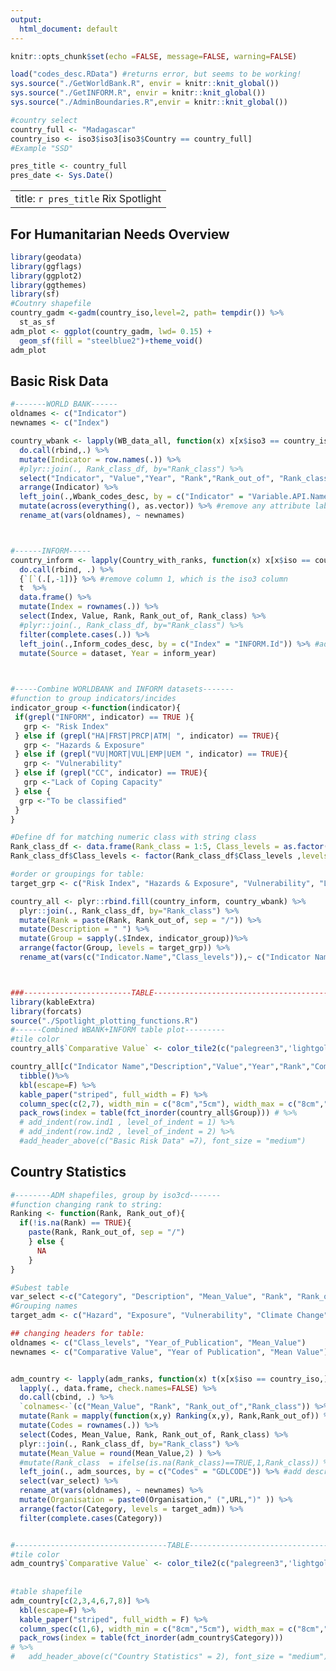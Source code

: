 ```yaml
---
output:
  html_document: default
---
```


```r
knitr::opts_chunk$set(echo =FALSE, message=FALSE, warning=FALSE)

load("codes_desc.RData") #returns error, but seems to be working!
sys.source("./GetWorldBank.R", envir = knitr::knit_global())
sys.source("./GetINFORM.R", envir = knitr::knit_global())
sys.source("./AdminBoundaries.R",envir = knitr::knit_global())


```

```r
#country select
country_full <- "Madagascar"
country_iso <- iso3$iso3[iso3$Country == country_full]
#Example "SSD"

pres_title <- country_full
pres_date <- Sys.Date()
```


---
title: `r pres_title` Rix Spotlight
---
## For Humanitarian Needs Overview



```r
library(geodata)
library(ggflags)
library(ggplot2)
library(ggthemes)
library(sf)
#Coutnry shapefile
country_gadm <-gadm(country_iso,level=2, path= tempdir()) %>%
  st_as_sf
adm_plot <- ggplot(country_gadm, lwd= 0.15) +
  geom_sf(fill = "steelblue2")+theme_void()
adm_plot

```

## Basic Risk Data
```r

#-------WORLD BANK------
oldnames <- c("Indicator")
newnames <- c("Index")

country_wbank <- lapply(WB_data_all, function(x) x[x$iso3 == country_iso,]) %>%
  do.call(rbind,.) %>%
  mutate(Indicator = row.names(.)) %>% 
  #plyr::join(., Rank_class_df, by="Rank_class") %>%
  select("Indicator", "Value","Year", "Rank","Rank_out_of", "Rank_class") %>%
  arrange(Indicator) %>%
  left_join(.,Wbank_codes_desc, by = c("Indicator" = "Variable.API.Name")) %>% #add description and source
  mutate(across(everything(), as.vector)) %>% #remove any attribute label
  rename_at(vars(oldnames), ~ newnames) 



#------INFORM-----
country_inform <- lapply(Country_with_ranks, function(x) x[x$iso == country_iso,]) %>% #remove the iso column
  do.call(rbind, .) %>%
  {`[`(.[,-1])} %>% #remove column 1, which is the iso3 column
  t  %>%
  data.frame() %>%
  mutate(Index = rownames(.)) %>%
  select(Index, Value, Rank, Rank_out_of, Rank_class) %>%
  #plyr::join(., Rank_class_df, by="Rank_class") %>%
  filter(complete.cases(.)) %>%
  left_join(.,Inform_codes_desc, by = c("Index" = "INFORM.Id")) %>% #add description and source
  mutate(Source = dataset, Year = inform_year)
  


#-----Combine WORLDBANK and INFORM datasets-------
#function to group indicators/incides
indicator_group <-function(indicator){
 if(grepl("INFORM", indicator) == TRUE ){
   grp <- "Risk Index"
 } else if (grepl("HA|FRST|PRCP|ATM| ", indicator) == TRUE){
   grp <- "Hazards & Exposure"
 } else if (grepl("VU|MORT|VUL|EMP|UEM ", indicator) == TRUE){
   grp <- "Vulnerability"
 } else if (grepl("CC", indicator) == TRUE){
   grp <-"Lack of Coping Capacity"
 } else {
  grp <-"To be classified"
 }
}

#Define df for matching numeric class with string class
Rank_class_df <- data.frame(Rank_class = 1:5, Class_levels = as.factor(c("Very Low","Low","Moderate","High","Very High")))
Rank_class_df$Class_levels <- factor(Rank_class_df$Class_levels ,levels = c("Very Low","Low","Moderate","High","Very High"))

#order or groupings for table:
target_grp <- c("Risk Index", "Hazards & Exposure", "Vulnerability", "Lack of Coping Capacity", "Others -to be classified") 

country_all <- plyr::rbind.fill(country_inform, country_wbank) %>%
  plyr::join(., Rank_class_df, by="Rank_class") %>%
  mutate(Rank = paste(Rank, Rank_out_of, sep = "/")) %>%
  mutate(Description = " ") %>%
  mutate(Group = sapply(.$Index, indicator_group))%>%
  arrange(factor(Group, levels = target_grp)) %>%
  rename_at(vars(c("Indicator.Name","Class_levels")),~ c("Indicator Name","Comparative Value"))



###------------------------TABLE---------------------------------------------------------------------------
library(kableExtra)
library(forcats)
source("./Spotlight_plotting_functions.R")
#------Combined WBANK+INFORM table plot---------
#tile color
country_all$`Comparative Value` <- color_tile2(c("palegreen3",'lightgoldenrod1', "tomato2"))(country_all$`Comparative Value`) #c("#9DBF9E", "#FCB97D", "#A84268")

country_all[c("Indicator Name","Description","Value","Year","Rank","Comparative Value","Source")] %>%
  tibble()%>%
  kbl(escape=F) %>%
  kable_paper("striped", full_width = F) %>%
  column_spec(c(2,7), width_min = c("8cm","5cm"), width_max = c("8cm","5cm")) %>%
  pack_rows(index = table(fct_inorder(country_all$Group))) # %>%
  # add_indent(row.ind1 , level_of_indent = 1) %>%
  # add_indent(row.ind2 , level_of_indent = 2) %>%
  #add_header_above(c("Basic Risk Data" =7), font_size = "medium")
```


## Country Statistics
```r

#--------ADM shapefiles, group by iso3cd-------
#function changing rank to string:
Ranking <- function(Rank, Rank_out_of){
  if(!is.na(Rank) == TRUE){
    paste(Rank, Rank_out_of, sep = "/")
    } else {
      NA
    }
}

#Subest table
var_select <-c("Category", "Description", "Mean_Value", "Rank", "Rank_out_of","Class_levels", "Year_of_Publication", "Organisation", "URL")
#Grouping names
target_adm <- c("Hazard", "Exposure", "Vulnerability", "Climate Change")

## changing headers for table:
oldnames <- c("Class_levels", "Year_of_Publication", "Mean_Value")
newnames <- c("Comparative Value", "Year of Publication", "Mean Value")


adm_country <- lapply(adm_ranks, function(x) t(x[x$iso == country_iso,][-1])) %>%
  lapply(., data.frame, check.names=FALSE) %>%
  do.call(cbind, .) %>%
  `colnames<-`(c("Mean_Value", "Rank", "Rank_out_of","Rank_class")) %>%
  mutate(Rank = mapply(function(x,y) Ranking(x,y), Rank,Rank_out_of)) %>%
  mutate(Codes = rownames(.)) %>%
  select(Codes, Mean_Value, Rank, Rank_out_of, Rank_class) %>%
  plyr::join(., Rank_class_df, by="Rank_class") %>%
  mutate(Mean_Value = round(Mean_Value,2) ) %>%
  #mutate(Rank_class  = ifelse(is.na(Rank_class)==TRUE,1,Rank_class)) %>% # to deal with NAs in Rank, for plotting later
  left_join(., adm_sources, by = c("Codes" = "GDLCODE")) %>% #add description and source
  select(var_select) %>%
  rename_at(vars(oldnames), ~ newnames) %>%
  mutate(Organisation = paste0(Organisation," (",URL,")" )) %>%
  arrange(factor(Category, levels = target_adm)) %>%
  filter(complete.cases(Category))


#----------------------------------TABLE-----------------------------------------------------------
#tile color
adm_country$`Comparative Value` <- color_tile2(c("palegreen3",'lightgoldenrod1', "tomato2"))(adm_country$`Comparative Value`)
  
  
#table shapefile
adm_country[c(2,3,4,6,7,8)] %>%
  kbl(escape=F) %>%
  kable_paper("striped", full_width = F) %>%
  column_spec(c(1,6), width_min = c("8cm","5cm"), width_max = c("8cm","5cm")) %>%
  pack_rows(index = table(fct_inorder(adm_country$Category)))
# %>%
#   add_header_above(c("Country Statistics" = 2), font_size = "medium")

```






